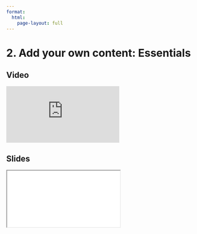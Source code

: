 ```yaml
---
format:
  html:
    page-layout: full
---
```


# 2. Add your own content: Essentials

::: {.panel-tabset .nav-pills}

## Video

<iframe
    class="video"
    src="https://www.youtube.com/embed/bhw-f20LWQU?start=661&end=972&rel=0" 
    title="Module 8 Video - Add your own content: Essentials"
    frameborder="0"
    allow="accelerometer; autoplay; clipboard-write; encrypted-media; gyroscope; picture-in-picture"
    allowfullscreen
></iframe>

## Slides

<iframe
    class="slide-deck"
    src="slides/module8_03.html"
></iframe>

:::
